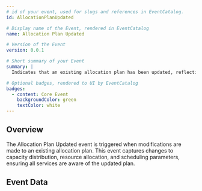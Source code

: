 ```yaml
---
# id of your event, used for slugs and references in EventCatalog.
id: AllocationPlanUpdated

# Display name of the Event, rendered in EventCatalog
name: Allocation Plan Updated

# Version of the Event
version: 0.0.1

# Short summary of your Event
summary: |
  Indicates that an existing allocation plan has been updated, reflecting changes to capacity distribution, resource allocation, or scheduling parameters.

# Optional badges, rendered to UI by EventCatalog
badges:
  - content: Core Event
    backgroundColor: green
    textColor: white
---
```


## Overview

The Allocation Plan Updated event is triggered when modifications are made to an existing allocation plan. This event captures changes to capacity distribution, resource allocation, and scheduling parameters, ensuring all services are aware of the updated plan.

## Event Data

<Schema />
